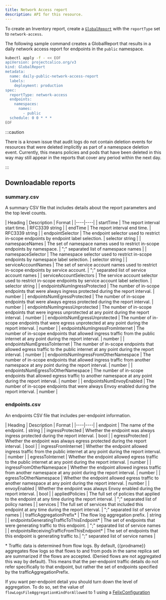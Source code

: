 ```yaml
---
title: Network Access report
description: API for this resource. 
---
```


To create an Inventory report, create a [`GlobalReport`](../resources/globalreport.mdx) with the `reportType`
set to `network-access`.

The following sample command creates a GlobalReport that results in a daily network access report for
endpoints in the `public` namespace.

```bash
kubectl apply -f - << EOF
apiVersion: projectcalico.org/v3
kind: GlobalReport
metadata:
  name: daily-public-network-access-report
  labels:
    deployment: production
spec:
  reportType: network-access
  endpoints:
    namespaces:
      names:
        - public
  schedule: 0 0 * * *
EOF
```

:::caution

There is a known issue that audit logs do not contain deletion events for resources that were
deleted implicitly as part of a namespace deletion event. Currently, this means policies and pods that have been
deleted in this way may still appear in the reports that cover any period within the next day.

:::

## Downloadable reports

### summary.csv

A summary CSV file that includes details about the report parameters and the top level counts.

| Heading | Description | Format |
|----|----|
| startTime                             | The report interval start time. | RFC3339 string |
| endTime                               | The report interval end time. | RFC3339 string |
| endpointSelector                      | The endpoint selector used to restrict in-scope endpoints by endpoint label selection. | selector string |
| namespaceNames                        | The set of namespace names used to restrict in-scope endpoints by namespace. | ";" separated list of namespace names |
| namespaceSelector                     | The namespace selector used to restrict in-scope endpoints by namespace label selection. | selector string |
| serviceAccountNames                   | The set of service account names used to restrict in-scope endpoints by service account. | ";" separated list of service account names |
| serviceAccountSelectors               | The service account selector used to restrict in-scope endpoints by service account label selection. | selector string |
| endpointsNumIngressProtected          | The number of in-scope endpoints that were always ingress protected during the report interval. | number |
| endpointsNumEgressProtected           | The number of in-scope endpoints that were always egress protected during the report interval. | number |
| endpointsNumIngressUnprotected        | The number of in-scope endpoints that were ingress unprotected at any point during the report interval. | number |
| endpointsNumEgressUnprotected         | The number of in-scope endpoints that were egress unprotected at any point during the report interval. | number |
| endpointsNumIngressFromInternet       | The number of in-scope endpoints that allowed ingress traffic from the public internet at any point during the report interval. | number |
| endpointsNumEgressToInternet          | The number of in-scope endpoints that allowed egress traffic to the public internet at any point during the report interval. | number |
| endpointsNumIngressFromOtherNamespace | The number of in-scope endpoints that allowed ingress traffic from another namespace at any point during the report interval. | number |
| endpointsNumEgressToOtherNamespace    | The number of in-scope endpoints that allowed egress traffic to another namespace at any point during the report interval. | number |
| endpointsNumEnvoyEnabled              | The number of in-scope endpoints that were always Envoy enabled during the report interval. | number |

### endpoints.csv

An endpoints CSV file that includes per-endpoint information.

| Heading | Description | Format |
|----|----|
| endpoint                                    | The name of the endpoint. | string |
| ingressProtected                            | Whether the endpoint was always ingress protected during the report interval. | bool |
| egressProtected                             | Whether the endpoint was always egress protected during the report interval. | bool |
| ingressFromInternet                         | Whether the endpoint allowed ingress traffic from the public internet at any point during the report interval. | number |
| egressToInternet                            | Whether the endpoint allowed egress traffic to the public internet at any point during the report interval. | number |
| ingressFromOtherNamespace                   | Whether the endpoint allowed ingress traffic from another namespace at any point during the report interval. | number |
| egressToOtherNamespace                      | Whether the endpoint allowed egress traffic to another namespace at any point during the report interval. | number |
| envoyEnabled                                | Whether the endpoint was always Envoy enabled during the report interval. | bool |
| appliedPolicies                             | The full set of policies that applied to the endpoint at any time during the report interval. | ";" separated list of policy names |
| services                                    | The full set of services that included this endpoint at any time during the report interval. | ";" separated list of service names |
| trafficAggregationPrefix\*                  | The flow log aggregation prefix. | string |
| endpointsGeneratingTrafficToThisEndpoint\*  | The set of endpoints that were generating traffic to this endpoint. | ";" separated list of service names |
| endpointsReceivingTrafficFromThisEndpoint\* | The set of endpoints that this endpoint is generating traffic to.| ";" separated list of service names |

\* Traffic data is determined from flow logs. By default, {{prodname}} aggregates flow logs so that flows to
   and from pods in the same replica set are summarized if the flows are accepted. (Denied flows are not aggregated this
   way by default). This means that the per-endpoint traffic details do not refer specifically to that endpoint, but
   rather the set of endpoints specified by the trafficAggregationPrefix.

   If you want per-endpoint detail you should turn down the level of aggregation.  To do so,
   set the value of `flowLogsFileAggregationKindForAllowed` to 1 using a [FelixConfiguration][felixconfig]

[felixconfig]: ../resources/felixconfig.mdx